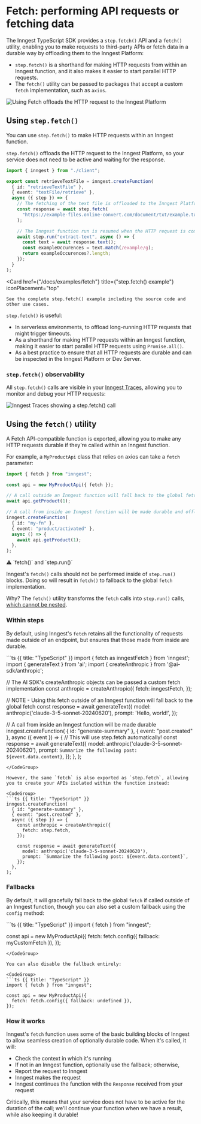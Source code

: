 
# Fetch: performing API requests or fetching data <VersionBadge version="TypeScript only" />

The Inngest TypeScript SDK provides a `step.fetch()` API and a `fetch()` utility, enabling you to make requests to third-party APIs or fetch data in a durable way by offloading them to the Inngest Platform:

- `step.fetch()` is a shorthand for making HTTP requests from within an Inngest function, and it also makes it easier to start parallel HTTP requests.
- The `fetch()` utility can be passed to packages that accept a custom `fetch` implementation, such as `axios`.

![Using Fetch offloads the HTTP request to the Inngest Platform](/assets/docs/features/inngest-functions/steps-workflows/fetch/step-fetch.png)


## Using `step.fetch()`

You can use `step.fetch()` to make HTTP requests within an Inngest function.

`step.fetch()` offloads the HTTP request to the Inngest Platform, so your service does not need to be active and waiting for the response.

```ts {{ title: "src/inngest/functions.ts" }}
import { inngest } from "./client";

export const retrieveTextFile = inngest.createFunction(
  { id: "retrieveTextFile" },
  { event: "textFile/retrieve" },
  async ({ step }) => {
    // The fetching of the text file is offloaded to the Inngest Platform
    const response = await step.fetch(
      "https://example-files.online-convert.com/document/txt/example.txt"
    );

    // The Inngest function run is resumed when the HTTP request is complete
    await step.run("extract-text", async () => {
      const text = await response.text();
      const exampleOccurences = text.match(/example/g);
      return exampleOccurences?.length;
    });
  }
);
```

<CardGroup cols={1}>

  <Card
    href={"/docs/examples/fetch"}
    title={"step.fetch() example"}
    iconPlacement="top"
  >
    See the complete step.fetch() example including the source code and other use cases.
  </Card>

</CardGroup>

`step.fetch()` is useful:
- In serverless environments, to offload long-running HTTP requests that might trigger timeouts.
- As a shorthand for making HTTP requests within an Inngest function, making it easier to start parallel HTTP requests using `Promise.all()`.
- As a best practice to ensure that all HTTP requests are durable and can be inspected in the Inngest Platform or Dev Server.

### `step.fetch()` observability

All `step.fetch()` calls are visible in your [Inngest Traces](/docs/platform/monitor/observability-metrics), allowing you to monitor and debug your HTTP requests:

![Inngest Traces showing a step.fetch() call](/assets/blog/announcing-step-fetch/step-fetch-trace.png)




## Using the `fetch()` utility

A Fetch API-compatible function is exported, allowing you to make any HTTP requests durable if they're called within an Inngest function.

For example, a `MyProductApi` class that relies on axios can take a `fetch` parameter:


```ts {{ title: "TypeScript" }}
import { fetch } from "inngest";

const api = new MyProductApi({ fetch });

// A call outside an Inngest function will fall back to the global fetch
await api.getProduct(1);

// A call from inside an Inngest function will be made durable and offloaded to the Inngest Platform
inngest.createFunction(
  { id: "my-fn" },
  { event: "product/activated" },
  async () => {
    await api.getProduct(1);
  },
);
```

<Callout variant="warning">
  ⚠️ `fetch()` and `step.run()`

  Inngest's `fetch()` calls should not be performed inside of `step.run()` blocks.
  Doing so will result in `fetch()` to fallback to the global `fetch` implementation.

  Why? The `fetch()` utility transforms the `fetch` calls into `step.run()` calls, [which cannot be nested](/docs/sdk/eslint#inngest-no-nested-steps).
</Callout>

### Within steps

By default, using Inngest's `fetch` retains all the functionality of requests made outside of an endpoint, but ensures that those made from inside are durable.

<CodeGroup>
```ts {{ title: "TypeScript" }}
import { fetch as inngestFetch } from 'inngest';
import { generateText } from 'ai';
import { createAnthropic } from '@ai-sdk/anthropic';

// The AI SDK's createAnthropic objects can be passed a custom fetch implementation
const anthropic = createAnthropic({
  fetch: inngestFetch,
});

// NOTE - Using this fetch outside of an Inngest function will fall back to the global fetch
const response = await generateText({
  model: anthropic('claude-3-5-sonnet-20240620'),
  prompt: 'Hello, world!',
});

// A call from inside an Inngest function will be made durable
inngest.createFunction(
  { id: "generate-summary" },
  { event: "post.created" },
  async ({ event }) => {
    // This will use step.fetch automatically!
    const response = await generateText({
      model: anthropic('claude-3-5-sonnet-20240620'),
      prompt: `Summarize the following post: ${event.data.content}`,
    });
  },
);
```
</CodeGroup>

However, the same `fetch` is also exported as `step.fetch`, allowing you to create your APIs isolated within the function instead:

<CodeGroup>
```ts {{ title: "TypeScript" }}
inngest.createFunction(
  { id: "generate-summary" },
  { event: "post.created" },
  async ({ step }) => {
    const anthropic = createAnthropic({
      fetch: step.fetch,
    });

    const response = await generateText({
      model: anthropic('claude-3-5-sonnet-20240620'),
      prompt: `Summarize the following post: ${event.data.content}`,
    });
  },
);
```
</CodeGroup>

### Fallbacks

By default, it will gracefully fall back to the global `fetch` if called outside of an Inngest function, though you can also set a custom fallback using the `config` method:

<CodeGroup>
```ts {{ title: "TypeScript" }}
import { fetch } from "inngest";

const api = new MyProductApi({
  fetch: fetch.config({ fallback: myCustomFetch }),
});
```
</CodeGroup>

You can also disable the fallback entirely:

<CodeGroup>
```ts {{ title: "TypeScript" }}
import { fetch } from "inngest";

const api = new MyProductApi({
  fetch: fetch.config({ fallback: undefined }),
});
```
</CodeGroup>

### How it works

Inngest's `fetch` function uses some of the basic building blocks of Inngest to allow seamless creation of optionally durable code. When it's called, it will:

- Check the context in which it's running
- If not in an Inngest function, optionally use the fallback; otherwise,
- Report the request to Inngest
- Inngest makes the request
- Inngest continues the function with the `Response` received from your request

Critically, this means that your service does not have to be active for the duration of the call; we'll continue your function when we have a result, while also keeping it durable!

